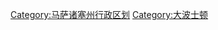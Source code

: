 {{Commons cat|Middlesex County, Massachusetts}}
{{catmain|米德爾塞克斯縣 (麻薩諸塞州)}}
{{DEFAULTSORT:Middlesex County, Massachusetts}}
[[Category:马萨诸塞州行政区划|Category:马萨诸塞州行政区划]]
[[Category:大波士顿|Category:大波士顿]]
